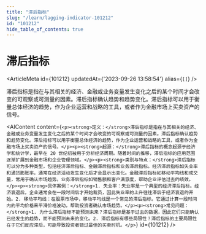 ```yaml
---
title: "滞后指标"
slug: "/learn/lagging-indicator-101212"
id: "101212"
hide_table_of_contents: true
---
```



# 滞后指标

<ArticleMeta id={101212} updatedAt={'2023-09-26 13:58:54'} alias={`[]`} />
<div className='border-solid border-b border-t-0 my-4 border-[var(--ifm-color-gray-300)]' />

滞后指标是指在与其相关的经济、金融或业务变量发生变化之后的某个时间才会改变的可观察或可测量的因素。滞后指标确认趋势和趋势变化。滞后指标可以用于衡量总体经济的趋势，作为企业运营和战略的工具，或者作为金融市场上买卖资产的信号。

<AIContent content={`<p><strong>定义：</strong>滞后指标是指在与其相关的经济、金融或业务变量发生变化之后的某个时间才会改变的可观察或可测量的因素。滞后指标确认趋势和趋势变化。滞后指标可以用于衡量总体经济的趋势，作为企业运营和战略的工具，或者作为金融市场上买卖资产的信号。</p><p><strong>起源：</strong>滞后指标的概念起源于经济学和统计学，最早在 20 世纪初被用于分析经济周期。随着时间的推移，滞后指标的应用范围逐渐扩展到金融市场和企业管理领域。</p><p><strong>类别与特点：</strong>滞后指标可以分为多种类型，包括经济滞后指标、金融滞后指标和业务滞后指标。经济滞后指标如失业率和通货膨胀率，通常在经济活动发生变化后才会显示出变化。金融滞后指标如移动平均线和成交量，常用于确认市场趋势。业务滞后指标如销售额和客户满意度，帮助企业评估过去的绩效。</p><p><strong>具体案例：</strong>1. 失业率：失业率是一个典型的经济滞后指标。经济衰退后，企业通常会在一段时间后才开始裁员，因此失业率的上升往往滞后于经济衰退的开始。2. 移动平均线：在股票市场中，移动平均线是一个常见的滞后指标。它通过计算一段时间内的平均价格来平滑价格波动，帮助投资者确认市场趋势。</p><p><strong>常见问题：</strong>1. 为什么滞后指标不能预测未来？滞后指标是基于过去的数据，因此它们只能确认已经发生的趋势，而不能预测未来的变化。2. 滞后指标有哪些局限性？滞后指标的主要局限性在于它们反应滞后，可能导致投资者错过最佳的买卖时机。</p>`} id={101212} />
